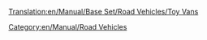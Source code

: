 [[Translation:en/Manual/Base Set/Road Vehicles/Toy Vans]]

{{en/Manual/Base Set/Road Vehicles/RoadVehicle|name     = MightyMover Toy Van
  |img      = en/Manual/Base Set/Road Vehicles/MightyMover Toy.png
  |price    = £4,797 ($9,594)
  |speed    = 30 mph (48 km/h)
  |annual   = £421 ($842)
  |designed = 1935
  |life     = 15
  |capacity = 17 [[en/Manual/Base Set/Cargos/Toys]]
}}
{{en/Manual/Base Set/Road Vehicles/RoadVehicle|name     = Powernaught Toy Van
  |img      = en/Manual/Base Set/Road Vehicles/Powernaught Toy.png
  |price    = £6,027 ($12,054)
  |speed    = 55 mph (88 km/h)
  |annual   = £787 ($1574)
  |designed = 1978
  |life     = 15
  |capacity = 19 [[en/Manual/Base Set/Cargos/Toys]]
}}
{{en/Manual/Base Set/Road Vehicles/RoadVehicle|name     = Wizzow Toy Van
  |img      = en/Manual/Base Set/Road Vehicles/Wizzow Toy.png
  |price    = £6,437 ($12,874)
  |speed    = 70 mph (112 km/h)
  |annual   = £1,125 ($2,250)
  |designed = 2015
  |life     = 15
  |capacity = 22 [[en/Manual/Base Set/Cargos/Toys]]
}}
[[Category:en/Manual/Road Vehicles]]